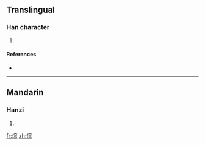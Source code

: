==Translingual==

===Han character===
{{Han char|rn=86|rad=火|as=08|sn=12|four=|canj=火十金弓 (FJCN)}}

# {{defn|Han|sort=火08}}

====References====
* {{Han ref|kx=0674.150|dkj=19129|dj=1086.050|hdz=32211.050|uh=712A|ud=28970}}

----

==Mandarin==

===Hanzi===
{{cmn-hanzi|pin=[[qiōng]] ([[qiong1]])|wg=ch'iung<sup>1</sup>}}

# {{defn|Mandarin}}

[[fr:焪]]
[[zh:焪]]